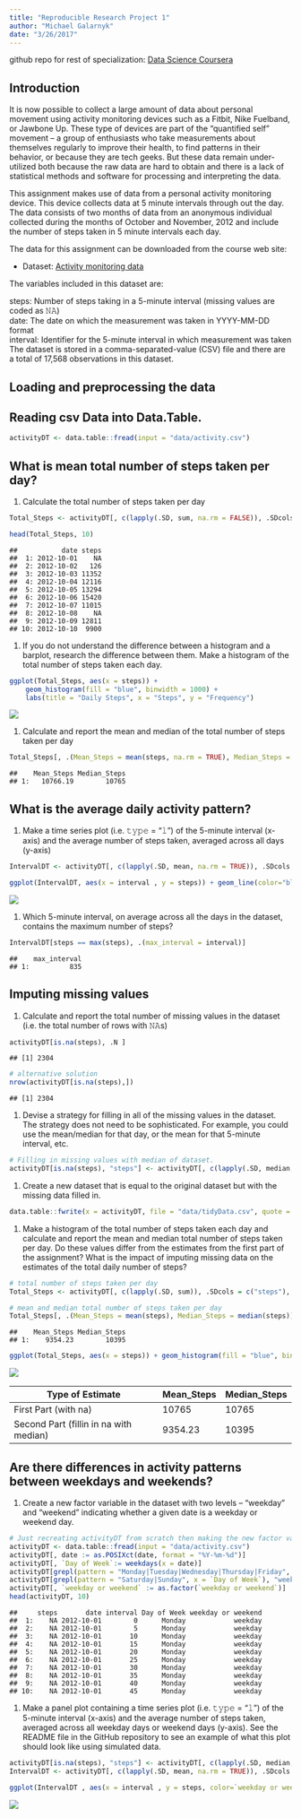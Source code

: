 ```yaml
---
title: "Reproducible Research Project 1"
author: "Michael Galarnyk"
date: "3/26/2017"
---
```


github repo for rest of specialization: [Data Science Coursera](https://github.com/mGalarnyk/datasciencecoursera)

Introduction
------------

It is now possible to collect a large amount of data about personal movement using activity monitoring devices such as a Fitbit, Nike Fuelband, or Jawbone Up. These type of devices are part of the “quantified self” movement – a group of enthusiasts who take measurements about themselves regularly to improve their health, to find patterns in their behavior, or because they are tech geeks. But these data remain under-utilized both because the raw data are hard to obtain and there is a lack of statistical methods and software for processing and interpreting the data.

This assignment makes use of data from a personal activity monitoring device. This device collects data at 5 minute intervals through out the day. The data consists of two months of data from an anonymous individual collected during the months of October and November, 2012 and include the number of steps taken in 5 minute intervals each day.

The data for this assignment can be downloaded from the course web site:

-   Dataset: [Activity monitoring data](https://d396qusza40orc.cloudfront.net/repdata%2Fdata%2Factivity.zip)

The variables included in this dataset are:

steps: Number of steps taking in a 5-minute interval (missing values are coded as 𝙽𝙰) </br> date: The date on which the measurement was taken in YYYY-MM-DD format </br> interval: Identifier for the 5-minute interval in which measurement was taken </br> The dataset is stored in a comma-separated-value (CSV) file and there are a total of 17,568 observations in this dataset.

Loading and preprocessing the data
----------------------------------
Reading csv Data into Data.Table.
---------------------------------

``` r
activityDT <- data.table::fread(input = "data/activity.csv")
```

What is mean total number of steps taken per day?
-------------------------------------------------

1.  Calculate the total number of steps taken per day

``` r
Total_Steps <- activityDT[, c(lapply(.SD, sum, na.rm = FALSE)), .SDcols = c("steps"), by = .(date)] 

head(Total_Steps, 10)
```

    ##           date steps
    ##  1: 2012-10-01    NA
    ##  2: 2012-10-02   126
    ##  3: 2012-10-03 11352
    ##  4: 2012-10-04 12116
    ##  5: 2012-10-05 13294
    ##  6: 2012-10-06 15420
    ##  7: 2012-10-07 11015
    ##  8: 2012-10-08    NA
    ##  9: 2012-10-09 12811
    ## 10: 2012-10-10  9900

1.  If you do not understand the difference between a histogram and a barplot, research the difference between them. Make a histogram of the total number of steps taken each day.

``` r
ggplot(Total_Steps, aes(x = steps)) +
    geom_histogram(fill = "blue", binwidth = 1000) +
    labs(title = "Daily Steps", x = "Steps", y = "Frequency")
```

![](https://github.com/shrustisuvarna156/RepData_PeerAssessment1/blob/c01b8eac83d6064385276c4dc070f4a818de034a/histogram%20of%20daily%20steps.png)

1.  Calculate and report the mean and median of the total number of steps taken per day

``` r
Total_Steps[, .(Mean_Steps = mean(steps, na.rm = TRUE), Median_Steps = median(steps, na.rm = TRUE))]
```

    ##    Mean_Steps Median_Steps
    ## 1:   10766.19        10765

What is the average daily activity pattern?
-------------------------------------------

1.  Make a time series plot (i.e. 𝚝𝚢𝚙𝚎 = "𝚕") of the 5-minute interval (x-axis) and the average number of steps taken, averaged across all days (y-axis)

``` r
IntervalDT <- activityDT[, c(lapply(.SD, mean, na.rm = TRUE)), .SDcols = c("steps"), by = .(interval)] 

ggplot(IntervalDT, aes(x = interval , y = steps)) + geom_line(color="blue", size=1) + labs(title = "Avg. Daily Steps", x = "Interval", y = "Avg. Steps per day")
```

![](https://github.com/shrustisuvarna156/RepData_PeerAssessment1/blob/master/avg_daily_steps.png)

1.  Which 5-minute interval, on average across all the days in the dataset, contains the maximum number of steps?

``` r
IntervalDT[steps == max(steps), .(max_interval = interval)]
```

    ##    max_interval
    ## 1:          835

Imputing missing values
-----------------------

1.  Calculate and report the total number of missing values in the dataset (i.e. the total number of rows with 𝙽𝙰s)

``` r
activityDT[is.na(steps), .N ]
```

    ## [1] 2304

``` r
# alternative solution
nrow(activityDT[is.na(steps),])
```

    ## [1] 2304

1.  Devise a strategy for filling in all of the missing values in the dataset. The strategy does not need to be sophisticated. For example, you could use the mean/median for that day, or the mean for that 5-minute interval, etc.

``` r
# Filling in missing values with median of dataset. 
activityDT[is.na(steps), "steps"] <- activityDT[, c(lapply(.SD, median, na.rm = TRUE)), .SDcols = c("steps")]
```

1.  Create a new dataset that is equal to the original dataset but with the missing data filled in.

``` r
data.table::fwrite(x = activityDT, file = "data/tidyData.csv", quote = FALSE)
```

1.  Make a histogram of the total number of steps taken each day and calculate and report the mean and median total number of steps taken per day. Do these values differ from the estimates from the first part of the assignment? What is the impact of imputing missing data on the estimates of the total daily number of steps?

``` r
# total number of steps taken per day
Total_Steps <- activityDT[, c(lapply(.SD, sum)), .SDcols = c("steps"), by = .(date)] 

# mean and median total number of steps taken per day
Total_Steps[, .(Mean_Steps = mean(steps), Median_Steps = median(steps))]
```

    ##    Mean_Steps Median_Steps
    ## 1:    9354.23        10395

``` r
ggplot(Total_Steps, aes(x = steps)) + geom_histogram(fill = "blue", binwidth = 1000) + labs(title = "Daily Steps", x = "Steps", y = "Frequency")
```

![](https://github.com/shrustisuvarna156/RepData_PeerAssessment1/blob/master/missingvalhist.png)

| Type of Estimate                       | Mean\_Steps | Median\_Steps |
|----------------------------------------|-------------|---------------|
| First Part (with na)                   | 10765       | 10765         |
| Second Part (fillin in na with median) | 9354.23     | 10395         |

Are there differences in activity patterns between weekdays and weekends?
-------------------------------------------------------------------------

1.  Create a new factor variable in the dataset with two levels – “weekday” and “weekend” indicating whether a given date is a weekday or weekend day.

``` r
# Just recreating activityDT from scratch then making the new factor variable. (No need to, just want to be clear on what the entire process is.) 
activityDT <- data.table::fread(input = "data/activity.csv")
activityDT[, date := as.POSIXct(date, format = "%Y-%m-%d")]
activityDT[, `Day of Week`:= weekdays(x = date)]
activityDT[grepl(pattern = "Monday|Tuesday|Wednesday|Thursday|Friday", x = `Day of Week`), "weekday or weekend"] <- "weekday"
activityDT[grepl(pattern = "Saturday|Sunday", x = `Day of Week`), "weekday or weekend"] <- "weekend"
activityDT[, `weekday or weekend` := as.factor(`weekday or weekend`)]
head(activityDT, 10)
```

    ##     steps       date interval Day of Week weekday or weekend
    ##  1:    NA 2012-10-01        0      Monday            weekday
    ##  2:    NA 2012-10-01        5      Monday            weekday
    ##  3:    NA 2012-10-01       10      Monday            weekday
    ##  4:    NA 2012-10-01       15      Monday            weekday
    ##  5:    NA 2012-10-01       20      Monday            weekday
    ##  6:    NA 2012-10-01       25      Monday            weekday
    ##  7:    NA 2012-10-01       30      Monday            weekday
    ##  8:    NA 2012-10-01       35      Monday            weekday
    ##  9:    NA 2012-10-01       40      Monday            weekday
    ## 10:    NA 2012-10-01       45      Monday            weekday

1.  Make a panel plot containing a time series plot (i.e. 𝚝𝚢𝚙𝚎 = "𝚕") of the 5-minute interval (x-axis) and the average number of steps taken, averaged across all weekday days or weekend days (y-axis). See the README file in the GitHub repository to see an example of what this plot should look like using simulated data.

``` r
activityDT[is.na(steps), "steps"] <- activityDT[, c(lapply(.SD, median, na.rm = TRUE)), .SDcols = c("steps")]
IntervalDT <- activityDT[, c(lapply(.SD, mean, na.rm = TRUE)), .SDcols = c("steps"), by = .(interval, `weekday or weekend`)] 

ggplot(IntervalDT , aes(x = interval , y = steps, color=`weekday or weekend`)) + geom_line() + labs(title = "Avg. Daily Steps by Weektype", x = "Interval", y = "No. of Steps") + facet_wrap(~`weekday or weekend` , ncol = 1, nrow=2)
```

![](https://github.com/shrustisuvarna156/RepData_PeerAssessment1/blob/master/panelplot.png)
